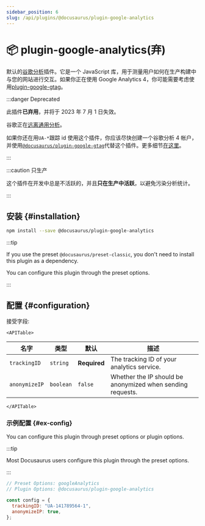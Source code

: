 ```yaml
---
sidebar_position: 6
slug: /api/plugins/@docusaurus/plugin-google-analytics
---
```


# 📦 plugin-google-analytics(弃)


默认的[谷歌分析](https://developers.google.com/analytics/devguides/collection/analyticsjs/)插件。它是一个 JavaScript 库，用于测量用户如何在生产构建中与您的网站进行交互。如果你正在使用 Google Analytics 4，你可能需要考虑使用[plugin-google-gtag](./plugin-google-gtag.mdx)。

:::danger Deprecated

此插件**已弃用**，并将于 2023 年 7 月 1 日失效。

谷歌正在[远离通用分析](https://blog.google/products/marketingplatform/analytics/prepare-for-future-with-google-analytics-4/)。

如果你还在用`UA-*`跟踪 id 使用这个插件，你应该尽快创建一个谷歌分析 4 帐户，并使用[`@docusaurus/plugin-google-gtag`](./plugin-google-gtag.mdx)代替这个插件。更多细节[在这里](https://github.com/facebook/docusaurus/issues/7221)。

:::

:::caution 只生产

这个插件在开发中总是不活跃的，并且**只在生产中活跃**，以避免污染分析统计。

:::

## 安装 {#installation}

```bash npm2yarn
npm install --save @docusaurus/plugin-google-analytics
```

:::tip

If you use the preset `@docusaurus/preset-classic`, you don't need to install this plugin as a dependency.

You can configure this plugin through the preset options.

:::

## 配置 {#configuration}

接受字段:

```mdx-code-block
<APITable>
```

| 名字          | 类型      | 默认         | 描述                                                       |
| ------------- | --------- | ------------ | ---------------------------------------------------------- |
| `trackingID`  | `string`  | **Required** | The tracking ID of your analytics service.                 |
| `anonymizeIP` | `boolean` | `false`      | Whether the IP should be anonymized when sending requests. |

```mdx-code-block
</APITable>
```

### 示例配置 {#ex-config}

You can configure this plugin through preset options or plugin options.

:::tip

Most Docusaurus users configure this plugin through the preset options.

:::

```js config-tabs
// Preset Options: googleAnalytics
// Plugin Options: @docusaurus/plugin-google-analytics

const config = {
  trackingID: "UA-141789564-1",
  anonymizeIP: true,
};
```
